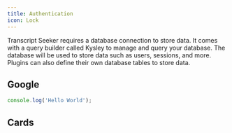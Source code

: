 ```yaml
---
title: Authentication
icon: Lock
---
```


Transcript Seeker requires a database connection to store data. It comes with a query builder called Kysley to manage and query your database. The database will be used to store data such as users, sessions, and more. Plugins can also define their own database tables to store data.

## Google

```js
console.log('Hello World');
```

## Cards

<Cards>
  <Card title="Learn more about Next.js" href="https://nextjs.org/docs" />
  <Card title="Learn more about Fumadocs" href="https://fumadocs.vercel.app" />
</Cards>
